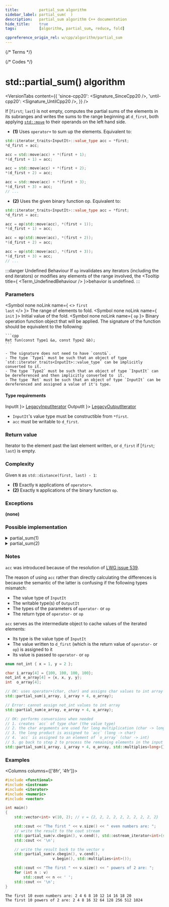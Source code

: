 ```yaml
---
title:         partial_sum algorithm
sidebar_label: partial_sum(  )
description:   partial_sum algorithm C++ documentation
hide_title:    true
tags:          [algorithm, partial_sum, reduce, fold]

cppreference_origin_rel: w/cpp/algorithm/partial_sum
---
```



{/* Terms */}


{/* Codes */}


# std::partial_sum() algorithm

<VersionTabs content={{
  'since-cpp20': <Signature_SinceCpp20 />,
  'until-cpp20': <Signature_UntilCpp20 />,
}} />

If [`first`; `last`) is not empty, computes the partial sums of the elements in its subranges and writes the sums to the range beginning at `d_first`, <Since v='cpp11'>both applying <a href="#"><code>std::move</code></a> to their operands on the left hand side</Since>.

  - **(1)** Uses `operator+` to sum up the elements. Equivalent to:
  ```cpp
  std::iterator_traits<InputIt>::value_type acc = *first;
  *d_first = acc;

  acc = std::move(acc) + *(first + 1);
  *(d_first + 1) = acc;

  acc = std::move(acc) + *(first + 2);
  *(d_first + 2) = acc;

  acc = std::move(acc) + *(first + 3);
  *(d_first + 3) = acc;
  // ...
  ```

  - **(2)** Uses the given binary function op. Equivalent to:
  ```cpp
  std::iterator_traits<InputIt>::value_type acc = *first;
  *d_first = acc;

  acc = op(std::move(acc), *(first + 1));
  *(d_first + 1) = acc;

  acc = op(std::move(acc), *(first + 2));
  *(d_first + 2) = acc;

  acc = op(std::move(acc), *(first + 3));
  *(d_first + 3) = acc;
  // ...
  ```

:::danger Undefined Behaviour
If `op` invalidates any iterators (including the end iterators) or modifies any elements of the range involved, the <Tooltip title={ <Term_UndefinedBehaviour /> }>behavior is undefined</Tooltip>.
:::

### Parameters

<SymbolTable>

  <Symbol none noLink name={ <> <code>first</code> <br/> <code>last</code> </> }>
    The range of elements to fold.
  </Symbol>
  <Symbol none noLink name={ <code>init</code> }>
    Initial value of the fold.
  </Symbol>
  <Symbol none noLink name={ <code>op</code> }>
    Binary operation function object that will be applied.
    The signature of the function should be equivalent to the following:

    ```cpp
    Ret fun(const Type1 &a, const Type2 &b);
    ```

    - The signature does not need to have `const&`.
    - The type `Type1` must be such that an object of type `std::iterator_traits<InputIt>::value_type` can be implicitly converted to it.
    - The type `Type2` must be such that an object of type `InputIt` can be dereferenced and then implicitly converted to  it.
    - The type `Ret` must be such that an object of type `InputIt` can be dereferenced and assigned a value of it's type.
  </Symbol>
</SymbolTable>

#### Type requirements

<SymbolTable>
  <Symbol none noLink name={ <code>InputIt</code> }>
    <a href="/docs/named_req/LegacyInputIterator">LegacyInputIterator</a>
  </Symbol>
  <Symbol none noLink name={ <code>OutputIt</code> }>
    <a href="/docs/named_req/LegacyOutputIterator">LegacyOutputIterator</a>
  </Symbol>
</SymbolTable>

- `InputIt`'s value type must be constructible from `*first`.
- `acc` must be writable to `d_first`.

### Return value

Iterator to the element past the last element written, or `d_first` if [`first`; `last`) is empty.

### Complexity

Given `N` as `std::distance(first, last) - 1`:

- **(1)** Exactly `N` applications of `operator+`.
- **(2)** Exactly `N` applications of the binary function `op`.

### Exceptions

**(none)**

### Possible implementation

<details>
<summary>partial_sum(1)</summary>

```cpp
template<class InputIt, class OutputIt>
constexpr // since C++20
OutputIt partial_sum(InputIt first, InputIt last, OutputIt d_first)
{
    if (first == last)
        return d_first;

    typename std::iterator_traits<InputIt>::value_type sum = *first;
    *d_first = sum;

    while (++first != last)
    {
        sum = std::move(sum) + *first; // std::move since C++11
        *++d_first = sum;
    }

    return ++d_first;

    // or, since C++14:
    // return std::partial_sum(first, last, d_first, std::plus<>());
}
```

</details>

<details>
<summary>partial_sum(2)</summary>

```cpp
template<class InputIt, class OutputIt, class BinaryOperation>
constexpr // since C++20
OutputIt partial_sum(InputIt first, InputIt last, OutputIt d_first, BinaryOperation op)
{
    if (first == last)
        return d_first;

    typename std::iterator_traits<InputIt>::value_type acc = *first;
    *d_first = acc;

    while (++first != last)
    {
        acc = op(std::move(acc), *first); // std::move since C++11
        *++d_first = acc;
    }

    return ++d_first;
}
```

</details>

### Notes

`acc` was introduced because of the resolution of [LWG issue 539](https://cplusplus.github.io/LWG/issue539).

The reason of using `acc` rather than directly calculating the differences is because the semantic of the latter is confusing if the following types mismatch:
- The value type of `InputIt`
- The writable type(s) of `OutputIt`
- The types of the parameters of `operator-` or `op`
- The return type of `operator-` or `op`

`acc` serves as the intermediate object to cache values of the iterated elements:
- Its type is the value type of `InputIt`
- The value written to `d_first` (which is the return value of `operator-` or `op`) is assigned to it
- Its value is passed to `operator-` or `op`

```cpp
enum not_int { x = 1, y = 2 };

char i_array[4] = {100, 100, 100, 100};
not_int e_array[4] = {x, x, y, y};
int  o_array[4];

// OK: uses operator+(char, char) and assigns char values to int array
std::partial_sum(i_array, i_array + 4, o_array);

// Error: cannot assign not_int values to int array
std::partial_sum(e_array, e_array + 4, o_array);

// OK: performs conversions when needed
// 1. creates `acc` of type char (the value type)
// 2. the char arguments are used for long multiplication (char -> long)
// 3. the long product is assigned to `acc` (long -> char)
// 4. `acc` is assigned to an element of `o_array` (char -> int)
// 5. go back to step 2 to process the remaining elements in the input range
std::partial_sum(i_array, i_array + 4, o_array, std::multiplies<long>{});
```

### Examples

<Columns columns={['8fr', '4fr']}>
<div>

```cpp title='Main.cpp' showLineNumbers
#include <functional>
#include <iostream>
#include <iterator>
#include <numeric>
#include <vector>

int main()
{
    std::vector<int> v(10, 2); // v = {2, 2, 2, 2, 2, 2, 2, 2, 2, 2}

    std::cout << "The first " << v.size() << " even numbers are: ";
    // write the result to the cout stream
    std::partial_sum(v.cbegin(), v.cend(), std::ostream_iterator<int>(std::cout, " "));
    std::cout << '\n';

    // write the result back to the vector v
    std::partial_sum(v.cbegin(), v.cend(),
                     v.begin(), std::multiplies<int>());

    std::cout << "The first " << v.size() << " powers of 2 are: ";
    for (int n : v)
        std::cout << n << ' ';
    std::cout << '\n';
}
```

</div>
<div>

```plaintext title="Output"
The first 10 even numbers are: 2 4 6 8 10 12 14 16 18 20 
The first 10 powers of 2 are: 2 4 8 16 32 64 128 256 512 1024
```

</div>
</Columns>
